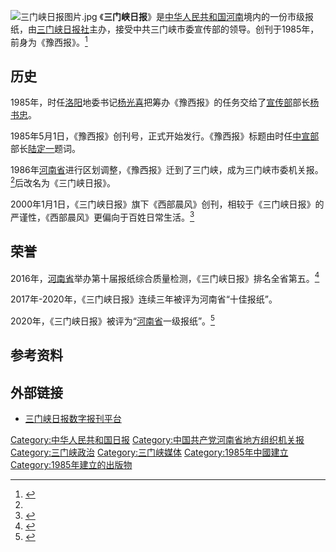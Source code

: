 [[File:三门峡日报图片.jpg|thumb]]
《'''三门峡日报'''》是[[中华人民共和国|中华人民共和国]][[河南|河南]]境内的一份市级报纸，由[[三门峡日报社|三门峡日报社]]主办，接受中共三门峡市委宣传部的领导。创刊于1985年，前身为《豫西报》。<ref name=":0">{{Cite web|title=光荣受命创办《豫西报》|url=http://www.ismx.cn/content-10-5654-1.html|accessdate=2020-12-12|author=|date=2015-06-01|format=|publisher=三门峡日报|language=}}</ref>

== 历史 ==
1985年，时任[[洛阳|洛阳]]地委书记[[杨光喜|杨光喜]]把筹办《豫西报》的任务交给了[[宣传部|宣传部]]部长[[杨书忠|杨书忠]]。

1985年5月1日，《豫西报》创刊号，正式开始发行。《豫西报》标题由时任[[中共中央宣传部|中宣部]]部长[[陆定一|陆定一]]题词。

1986年[[河南省|河南省]]进行区划调整，《豫西报》迁到了三门峡，成为三门峡市委机关报。<ref name=":0" />后改名为《三门峡日报》。

2000年1月1日，《三门峡日报》旗下《西部晨风》创刊，相较于《三门峡日报》的严谨性，《西部晨风》更偏向于百姓日常生活。<ref>{{Cite web|title=《三门峡日报》，35岁生日快乐！|url=https://3g.163.com/news/article_so/FDLKDVQ50530S8RT.html|accessdate=2020-12-13|author=|date=2020-05-27|format=|publisher=三门峡日报|language=}}</ref>

== 荣誉 ==
2016年，[[河南省|河南省]]举办第十届报纸综合质量检测，《三门峡日报》排名全省第五。<ref>{{Cite web|title=《三门峡日报》荣列全省第五名|url=http://www.smx.gov.cn/jryw/shyw/118273.htm|accessdate=2020-12-12|author=|date=2016-04-01|format=|publisher=三门峡市人民政府|language=}}</ref>

2017年-2020年，《三门峡日报》连续三年被评为河南省“十佳报纸”。

2020年，《三门峡日报》被评为“[[河南省|河南省]]一级报纸”。<ref>{{Cite web|title=《三门峡日报》创刊35周年座谈会举行|url=https://3g.163.com/dy/article/FDNU7NHP0530S8RT.html?spss=adap_pc|accessdate=2020-12-12|author=|date=2020-05-28|format=|publisher=三门峡日报|language=}}</ref>
== 参考资料 ==
{{reflist}}

== 外部链接 ==
* [http://szb.westking.com/smxrb/html/2020-12/11/node_17.htm 三门峡日报数字报刊平台]

[[Category:中华人民共和国日报|Category:中华人民共和国日报]]
[[Category:中国共产党河南省地方组织机关报|Category:中国共产党河南省地方组织机关报]]
[[Category:三门峡政治|Category:三门峡政治]]
[[Category:三门峡媒体|Category:三门峡媒体]]
[[Category:1985年中國建立|Category:1985年中國建立]]
[[Category:1985年建立的出版物|Category:1985年建立的出版物]]